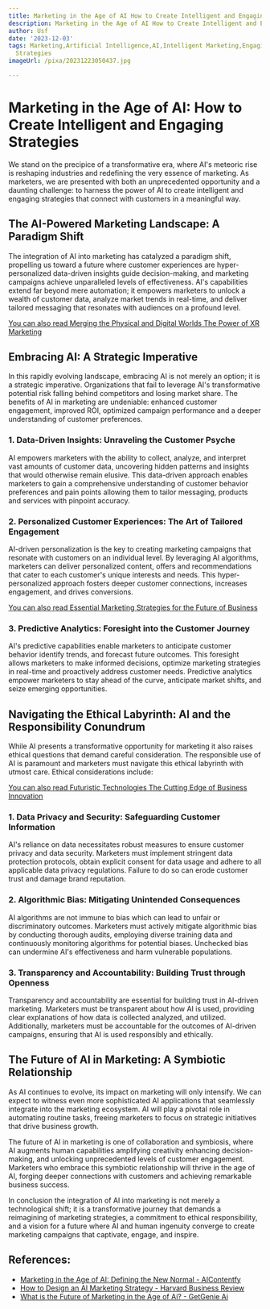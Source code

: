 ```yaml
---
title: Marketing in the Age of AI How to Create Intelligent and Engaging Strategies
description: Marketing in the Age of AI How to Create Intelligent and Engaging Strategies
author: Usf
date: '2023-12-03'
tags: Marketing,Artificial Intelligence,AI,Intelligent Marketing,Engaging Strategies,Marketing
  Strategies
imageUrl: /pixa/20231223050437.jpg

---
```

# Marketing in the Age of AI:  How to Create Intelligent and Engaging Strategies

We stand on the precipice of a transformative  era, where AI's meteoric rise is reshaping  industries and redefining the  very essence of  marketing. As marketers, we  are presented with both an  unprecedented opportunity and a daunting challenge: to harness the power of AI to create intelligent and  engaging strategies that connect with customers in a meaningful way.

## The  AI-Powered Marketing Landscape:  A  Paradigm Shift

The integration of AI into marketing has catalyzed a paradigm  shift, propelling us toward a future where customer experiences are hyper-personalized data-driven insights guide decision-making, and marketing campaigns achieve unparalleled levels  of effectiveness. AI's capabilities  extend  far beyond mere automation; it empowers  marketers to unlock a wealth  of customer  data, analyze market trends in real-time, and deliver tailored messaging that resonates with  audiences on a profound level.

[You  can also read Merging the Physical and Digital Worlds The  Power of XR Marketing](Merging%20the%20Physical%20and%20Digital%20Worlds%20The%20Power%20of%20XR%20Marketing)


## Embracing AI:  A Strategic Imperative

In this  rapidly evolving landscape, embracing AI is not  merely an option; it is a strategic imperative. Organizations that  fail  to leverage AI's transformative potential  risk  falling behind competitors and losing market share. The benefits of AI in marketing  are undeniable: enhanced customer engagement,  improved ROI,  optimized  campaign performance and a deeper understanding of customer preferences.

###  1. Data-Driven Insights: Unraveling the Customer Psyche

AI empowers marketers with the ability to  collect, analyze, and interpret vast amounts of customer data, uncovering hidden patterns and insights that would otherwise remain  elusive. This data-driven approach enables marketers to gain a comprehensive understanding of  customer behavior preferences and  pain points allowing them to tailor messaging, products and services with pinpoint accuracy.

### 2. Personalized Customer Experiences: The  Art of Tailored Engagement

AI-driven personalization is the key to creating marketing campaigns that  resonate with customers on an individual  level. By leveraging AI algorithms, marketers can deliver personalized content, offers and recommendations that cater to each customer's unique interests and needs.  This hyper-personalized approach fosters deeper customer connections, increases engagement, and  drives conversions.

[You can also read Essential Marketing Strategies for the Future of Business](Essential%20Marketing%20Strategies%20for%20the%20Future%20of%20Business)


###  3. Predictive Analytics: Foresight into the Customer Journey

AI's predictive capabilities enable  marketers to anticipate customer behavior identify trends, and  forecast  future outcomes. This foresight allows marketers to make informed decisions, optimize marketing strategies in real-time and proactively address customer needs. Predictive analytics empower marketers to stay ahead of the curve, anticipate market  shifts, and seize emerging opportunities.

## Navigating the Ethical Labyrinth: AI and  the Responsibility Conundrum

While AI  presents a transformative opportunity for marketing it also raises ethical questions that demand careful consideration. The responsible use of AI is paramount and marketers  must navigate this ethical labyrinth with utmost care. Ethical considerations include:

[You can also read Futuristic Technologies The  Cutting Edge of Business Innovation](Futuristic%20Technologies%20The%20Cutting%20Edge%20of%20Business%20Innovation)


### 1. Data Privacy and Security: Safeguarding Customer Information

AI's reliance  on data necessitates robust measures to  ensure customer privacy and data security. Marketers must implement stringent  data protection protocols, obtain explicit consent for data usage and adhere to all applicable data privacy regulations. Failure to do so can erode customer  trust and damage brand reputation.

### 2. Algorithmic Bias: Mitigating Unintended Consequences

AI algorithms are not immune to bias which  can lead to unfair or discriminatory outcomes. Marketers must actively mitigate  algorithmic bias by conducting thorough audits, employing diverse training data and continuously  monitoring  algorithms for potential biases. Unchecked bias can undermine AI's effectiveness and harm vulnerable populations.

### 3. Transparency and Accountability: Building Trust through Openness

Transparency and accountability are essential for  building trust in AI-driven marketing. Marketers must be transparent about how AI is used, providing clear explanations of how data is collected analyzed, and utilized. Additionally, marketers must be  accountable for the outcomes of AI-driven campaigns,  ensuring that  AI is used responsibly and  ethically.

## The Future  of AI in Marketing: A Symbiotic Relationship

As AI continues to evolve, its impact on marketing will only intensify. We can expect to witness  even more sophisticated AI applications that seamlessly integrate into the marketing ecosystem. AI will play a  pivotal role in automating routine tasks, freeing marketers to focus  on strategic initiatives that  drive business growth.

The future of AI in marketing is one of collaboration and symbiosis, where AI augments human capabilities amplifying creativity enhancing decision-making, and unlocking unprecedented  levels of customer engagement. Marketers  who embrace this symbiotic relationship will thrive in  the age of AI, forging deeper connections with customers and achieving remarkable business success.

In conclusion the  integration of AI into marketing is not merely a technological shift; it is a transformative  journey that demands a reimagining of marketing strategies, a commitment to ethical responsibility, and a vision for  a future where AI  and human ingenuity converge to create marketing campaigns that captivate,  engage, and inspire.

## References:
- [Marketing in the Age of AI: Defining the New Normal - AIContentfy](https://aicontentfy.com/en/blog/marketing-in-age-of-ai-defining-new-normal)
- [How to Design an AI Marketing Strategy - Harvard Business Review](https://hbr.org/2021/07/how-to-design-an-ai-marketing-strategy)
- [What is the Future of Marketing in the Age of Ai? - GetGenie Ai](https://getgenie.ai/marketing-in-the-age-of-ai/)
